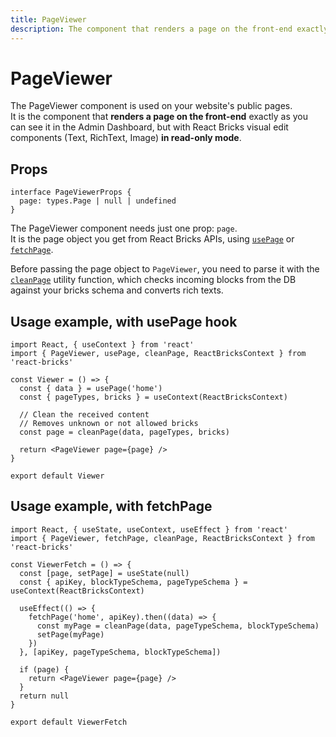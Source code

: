 ```yaml
---
title: PageViewer
description: The component that renders a page on the front-end exactly as you can see it in the Admin Dashboard
---
```


# PageViewer

The PageViewer component is used on your website's public pages.  
It is the component that **renders a page on the front-end** exactly as you can see it in the Admin Dashboard, but with React Bricks visual edit components (Text, RichText, Image) **in read-only mode**.

## Props

```tsx
interface PageViewerProps {
  page: types.Page | null | undefined
}
```

The PageViewer component needs just one prop: `page`.  
It is the page object you get from React Bricks APIs, using [`usePage`](/api-reference/hooks/use-page-public) or [`fetchPage`](/api-reference/utilities/fetch-page).

Before passing the page object to `PageViewer`, you need to parse it with the [`cleanPage`](/api-reference/utilities/clean-page) utility function, which checks incoming blocks from the DB against your bricks schema and converts rich texts.

## Usage example, with usePage hook

```tsx highlight=12
import React, { useContext } from 'react'
import { PageViewer, usePage, cleanPage, ReactBricksContext } from 'react-bricks'

const Viewer = () => {
  const { data } = usePage('home')
  const { pageTypes, bricks } = useContext(ReactBricksContext)

  // Clean the received content
  // Removes unknown or not allowed bricks
  const page = cleanPage(data, pageTypes, bricks)

  return <PageViewer page={page} />
}

export default Viewer
```

## Usage example, with fetchPage

```tsx highlight=16
import React, { useState, useContext, useEffect } from 'react'
import { PageViewer, fetchPage, cleanPage, ReactBricksContext } from 'react-bricks'

const ViewerFetch = () => {
  const [page, setPage] = useState(null)
  const { apiKey, blockTypeSchema, pageTypeSchema } = useContext(ReactBricksContext)

  useEffect(() => {
    fetchPage('home', apiKey).then((data) => {
      const myPage = cleanPage(data, pageTypeSchema, blockTypeSchema)
      setPage(myPage)
    })
  }, [apiKey, pageTypeSchema, blockTypeSchema])

  if (page) {
    return <PageViewer page={page} />
  }
  return null
}

export default ViewerFetch
```
